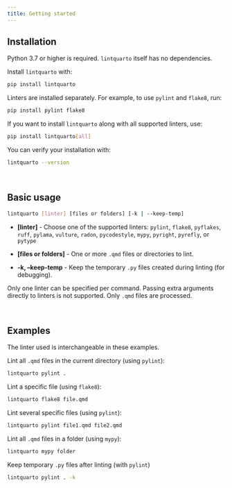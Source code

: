 ```yaml
---
title: Getting started
---
```


## Installation

Python 3.7 or higher is required. `lintquarto` itself has no dependencies.

Install `lintquarto` with:

```.bash
pip install lintquarto
```

Linters are installed separately. For example, to use `pylint` and `flake8`, run:

```.bash
pip install pylint flake8
```

If you want to install `lintquarto` along with all supported linters, use:

```.bash
pip install lintquarto[all]
```

You can verify your installation with:

```.bash
lintquarto --version
```

<br>

## Basic usage

```.bash
lintquarto [linter] [files or folders] [-k | --keep-temp]
```

* **[linter]** - Choose one of the supported linters: `pylint`, `flake8`, `pyflakes`, `ruff`, `pylama`, `vulture`, `radon`, `pycodestyle`, `mypy`, `pyright`, `pyrefly`, or `pytype`

* **[files or folders]** - One or more `.qmd` files or directories to lint.
* **-k, --keep-temp** - Keep the temporary `.py` files created during linting (for debugging).

Only one linter can be specified per command. Passing extra arguments directly to linters is not supported. Only `.qmd` files are processed.

<br>

## Examples

The linter used is interchangeable in these examples.

Lint all `.qmd` files in the current directory (using `pylint`):

```.bash
lintquarto pylint .
```

Lint a specific file (using `flake8`):

```.bash
lintquarto flake8 file.qmd
```

Lint several specific files (using `pylint`):

```.bash
lintquarto pylint file1.qmd file2.qmd
```

Lint all `.qmd` files in a folder (using `mypy`):

```.bash
lintquarto mypy folder
```

Keep temporary `.py` files after linting (with `pylint`)

```.bash
lintquarto pylint . -k
```